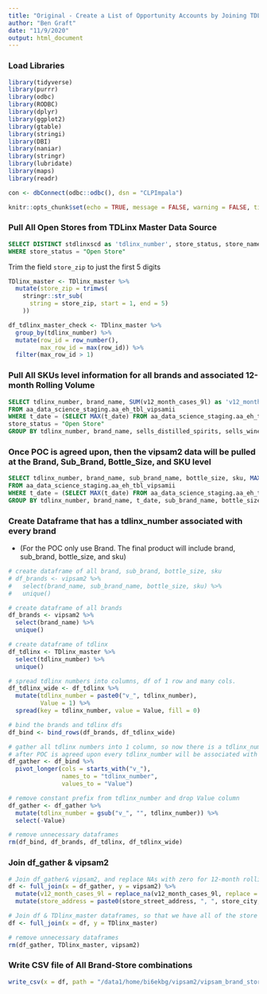 ```yaml
---
title: "Original - Create a List of Opportunity Accounts by Joining TDLinx Master Data & VIPSAM2"
author: "Ben Graft"
date: "11/9/2020"
output: html_document
---
```


### Load Libraries
```r
library(tidyverse)
library(purrr)
library(odbc)
library(RODBC)
library(dplyr)
library(ggplot2)
library(gtable)
library(stringi)
library(DBI)
library(naniar)
library(stringr)
library(lubridate)
library(maps)
library(readr)

con <- dbConnect(odbc::odbc(), dsn = "CLPImpala")

knitr::opts_chunk$set(echo = TRUE, message = FALSE, warning = FALSE, tidy = TRUE)

```

### Pull All Open Stores from TDLinx Master Data Source
```sql

SELECT DISTINCT stdlinxscd as 'tdlinx_number', store_status, store_name, store_street_address, store_city, store_state, store_zip, store_latitude, store_longitude, premise_type, sells_distilled_spirits, sells_wine, sells_beer FROM dp_data_science.vwb_stb_tdlinx
WHERE store_status = "Open Store"


```

Trim the field `store_zip` to just the first 5 digits
```r

TDlinx_master <- TDlinx_master %>% 
  mutate(store_zip = trimws(
    stringr::str_sub(
      string = store_zip, start = 1, end = 5)
    ))

```

<!-- ### check if TDLinx Master has any duplicates -->
```r
df_tdlinx_master_check <- TDlinx_master %>% 
  group_by(tdlinx_number) %>% 
  mutate(row_id = row_number(),
         max_row_id = max(row_id)) %>% 
  filter(max_row_id > 1)

```

### Pull All SKUs level information for all brands and associated 12-month Rolling Volume
```sql

SELECT tdlinx_number, brand_name, SUM(v12_month_cases_9l) as 'v12_month_cases_9l', sells_distilled_spirits, sells_wine, sells_beer
FROM aa_data_science_staging.aa_eh_tbl_vipsamii 
WHERE t_date = (SELECT MAX(t_date) FROM aa_data_science_staging.aa_eh_tbl_vipsamii) and 
store_status = "Open Store"
GROUP BY tdlinx_number, brand_name, sells_distilled_spirits, sells_wine, sells_beer

```

### Once POC is agreed upon, then the vipsam2 data will be pulled at the Brand, Sub_Brand, Bottle_Size, and SKU level
```sql

SELECT tdlinx_number, brand_name, sub_brand_name, bottle_size, sku, MAX(t_date) as 'date', SUM(v12_month_cases_9l) as 'v12_month_cases_9l'
FROM aa_data_science_staging.aa_eh_tbl_vipsamii 
WHERE t_date = (SELECT MAX(t_date) FROM aa_data_science_staging.aa_eh_tbl_vipsamii) 
GROUP BY tdlinx_number, brand_name, t_date, sub_brand_name, bottle_size, sku

```


### Create Dataframe that has a tdlinx_number associated with every brand
<!-- , sub_brand, bottle_size, sku combination. -->
* (For the POC only use Brand. The final product will include brand, sub_brand, bottle_size, and sku)
```r

# create dataframe of all brand, sub_brand, bottle_size, sku
# df_brands <- vipsam2 %>%
#   select(brand_name, sub_brand_name, bottle_size, sku) %>%
#   unique()

# create dataframe of all brands
df_brands <- vipsam2 %>%
  select(brand_name) %>%
  unique()

# create dataframe of tdlinx
df_tdlinx <- TDlinx_master %>% 
  select(tdlinx_number) %>% 
  unique()

# spread tdlinx numbers into columns, df of 1 row and many cols.
df_tdlinx_wide <- df_tdlinx %>% 
  mutate(tdlinx_number = paste0("v_", tdlinx_number), 
         Value = 1) %>% 
  spread(key = tdlinx_number, value = Value, fill = 0)

# bind the brands and tdlinx dfs
df_bind <- bind_rows(df_brands, df_tdlinx_wide) 

# gather all tdlinx numbers into 1 column, so now there is a tdlinx_number associated with every brand
# after POC is agreed upon every tdlinx_number will be associated with every (brand, sub_brand, bottle_size, and sku combination.)
df_gather <- df_bind %>% 
  pivot_longer(cols = starts_with("v_"), 
               names_to = "tdlinx_number",
               values_to = "Value")

# remove constant prefix from tdlinx_number and drop Value column
df_gather <- df_gather %>% 
  mutate(tdlinx_number = gsub("v_", "", tdlinx_number)) %>% 
  select(-Value)

# remove unnecessary dataframes
rm(df_bind, df_brands, df_tdlinx, df_tdlinx_wide)

```

### Join df_gather & vipsam2
```r

# Join df_gather& vipsam2, and replace NAs with zero for 12-month rolling volume
df <- full_join(x = df_gather, y = vipsam2) %>% 
  mutate(v12_month_cases_9l = replace_na(v12_month_cases_9l, replace = 0)) %>% 
  mutate(store_address = paste0(store_street_address, ", ", store_city, ", ", store_state, " ", store_zip))

# Join df & TDlinx_master dataframes, so that we have all of the store details and location information.
df <- full_join(x = df, y = TDlinx_master)

# remove unnecessary dataframes
rm(df_gather, TDlinx_master, vipsam2)

```

### Write CSV file of All Brand-Store combinations
```r

write_csv(x = df, path = "/data1/home/bi6ekbg/vipsam2/vipsam_brand_stores.csv")

```
